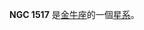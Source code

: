 {{NGCInfoBox|NGCID=NGC 1517|發現者=讓·瑪璉·愛德華·史提芬|發現日期=1884年12月23日|其他編號=UGC 2970,ZWG 418.13,IRAS04064+0831|曆元=J2000.0|赤經=4時9分11.9秒
|赤緯=8°38'56"|星座=金牛座|星體=星系|星等=13.5|表面亮度=13.5|藍等=14.2}}

'''NGC 1517''' 是[[金牛座|金牛座]]的一個[[星系|星系]]。

{{NGCReference|1517}}

{{Catalogs|NGC=1517}}